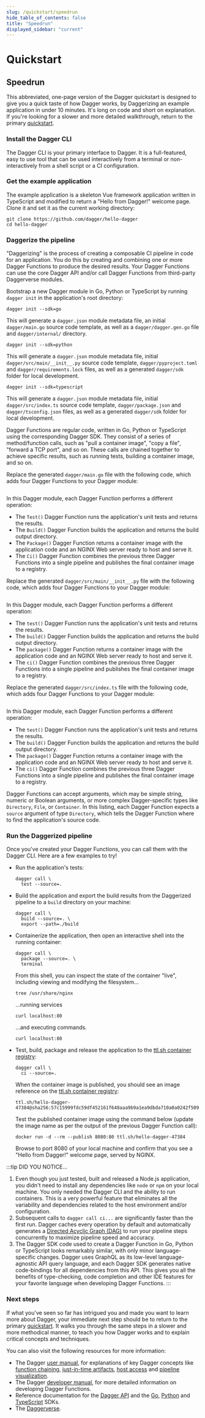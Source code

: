 ```yaml
---
slug: /quickstart/speedrun
hide_table_of_contents: false
title: "Speedrun"
displayed_sidebar: "current"
---
```


# Quickstart

## Speedrun

This abbreviated, one-page version of the Dagger quickstart is designed to give you a quick taste of how Dagger works, by Daggerizing an example application in under 10 minutes. It's long on code and short on explanation. If you're looking for a slower and more detailed walkthrough, return to the primary [quickstart](./index.mdx).

### Install the Dagger CLI

The Dagger CLI is your primary interface to Dagger. It is a full-featured, easy to use tool that can be used interactively from a terminal or non-interactively from a shell script or a CI configuration.

<PartialInstallCli />

### Get the example application

The example application is a skeleton Vue framework application written in TypeScript and modified to return a "Hello from Dagger!" welcome page. Clone it and set it as the current working directory:

```shell
git clone https://github.com/dagger/hello-dagger
cd hello-dagger
```

### Daggerize the pipeline

"Daggerizing" is the process of creating a composable CI pipeline in code for an application. You do this by creating and combining one or more Dagger Functions to produce the desired results. Your Dagger Functions can use the core Dagger API and/or call Dagger Functions from third-party Daggerverse modules.

Bootstrap a new Dagger module in Go, Python or TypeScript by running `dagger init` in the application's root directory:

<Tabs groupId="language">
<TabItem value="Go">

```shell
dagger init --sdk=go
```

This will generate a `dagger.json` module metadata file, an initial `dagger/main.go` source code template, as well as a `dagger/dagger.gen.go` file and `dagger/internal/` directory.
</TabItem>
<TabItem value="Python">

```shell
dagger init --sdk=python
```

This will generate a `dagger.json` module metadata file, initial `dagger/src/main/__init__.py` source code template, `dagger/pyproject.toml` and `dagger/requirements.lock` files, as well as a generated `dagger/sdk` folder for local development.
</TabItem>
<TabItem value="TypeScript">

```shell
dagger init --sdk=typescript
```

This will generate a `dagger.json` module metadata file, initial `dagger/src/index.ts` source code template, `dagger/package.json` and `dagger/tsconfig.json` files, as well as a generated `dagger/sdk` folder for local development.
</TabItem>
</Tabs>

Dagger Functions are regular code, written in Go, Python or TypeScript using the corresponding Dagger SDK. They consist of a series of method/function calls, such as "pull a container image", "copy a file", "forward a TCP port", and so on. These calls are chained together to achieve specific results, such as running tests, building a container image, and so on.

<Tabs groupId="language">
<TabItem value="Go">

Replace the generated `dagger/main.go` file with the following code, which adds four Dagger Functions to your Dagger module:

```go file=./snippets/cache/go/main.go
```

In this Dagger module, each Dagger Function performs a different operation:

- The `Test()` Dagger Function runs the application's unit tests and returns the results.
- The `Build()` Dagger Function builds the application and returns the build output directory.
- The `Package()` Dagger Function returns a container image with the application code and an NGINX Web server ready to host and serve it.
- The `Ci()` Dagger Function combines the previous three Dagger Functions into a single pipeline and publishes the final container image to a registry.

</TabItem>
<TabItem value="Python">

Replace the generated `dagger/src/main/__init__.py` file with the following code, which adds four Dagger Functions to your Dagger module:

```python file=./snippets/cache/python/__init__.py
```

In this Dagger module, each Dagger Function performs a different operation:

- The `test()` Dagger Function runs the application's unit tests and returns the results.
- The `build()` Dagger Function builds the application and returns the build output directory.
- The `package()` Dagger Function returns a container image with the application code and an NGINX Web server ready to host and serve it.
- The `ci()` Dagger Function combines the previous three Dagger Functions into a single pipeline and publishes the final container image to a registry.

</TabItem>
<TabItem value="TypeScript">

Replace the generated `dagger/src/index.ts` file with the following code, which adds four Dagger Functions to your Dagger module:

```typescript file=./snippets/cache/typescript/index.ts
```

In this Dagger module, each Dagger Function performs a different operation:

- The `test()` Dagger Function runs the application's unit tests and returns the results.
- The `build()` Dagger Function builds the application and returns the build output directory.
- The `package()` Dagger Function returns a container image with the application code and an NGINX Web server ready to host and serve it.
- The `ci()` Dagger Function combines the previous three Dagger Functions into a single pipeline and publishes the final container image to a registry.

</TabItem>
</Tabs>

Dagger Functions can accept arguments, which may be simple string, numeric or Boolean arguments, or more complex Dagger-specific types like `Directory`, `File`, or `Container`. In this listing, each Dagger Function expects a `source` argument of type `Directory`, which tells the Dagger Function where to find the application's source code.

### Run the Daggerized pipeline

Once you've created your Dagger Functions, you can call them with the Dagger CLI. Here are a few examples to try!

- Run the application's tests:

    ```shell
    dagger call \
      test --source=.
    ```

- Build the application and export the build results from the Daggerized pipeline to a `build` directory on your machine:

    ```shell
    dagger call \
      build --source=. \
      export --path=./build
    ```

- Containerize the application, then open an interactive shell into the running container:

    ```shell
    dagger call \
      package --source=. \
      terminal
    ```

    From this shell, you can inspect the state of the container "live", including viewing and modifying the filesystem...

    ```shell
    tree /usr/share/nginx
    ```

    ...running services

    ```shell
    curl localhost:80
    ```

    ...and executing commands.

    ```shell
    curl localhost:80
    ```

- Test, build, package and release the application to the [ttl.sh container registry](https://ttl.sh):

    ```shell
    dagger call \
      ci --source=.
    ```

    When the container image is published, you should see an image reference on the [ttl.sh container registry](https://ttl.sh):

    ```
    ttl.sh/hello-dagger-47384@sha256:57c15999fdc59df452161f648aaa9b9a1ea9dbda710a0a0242f509966a286b4b
    ```

    Test the published container image using the command below (update the image name as per the output of the previous Dagger Function call):

    ```shell
    docker run -d --rm --publish 8080:80 ttl.sh/hello-dagger-47384
    ```

    Browse to port 8080 of your local machine and confirm that you see a "Hello from Dagger!" welcome page, served by NGINX.

:::tip DID YOU NOTICE...
1. Even though you just tested, built and released a Node.js application, you didn't need to install any dependencies like `node` or `npm` on your local machine. You only needed the Dagger CLI and the ability to run containers. This is a very powerful feature that eliminates all the variability and dependencies related to the host environment and/or configuration.
1. Subsequent calls to `dagger call ci...` are significantly faster than the first run. Dagger caches every operation by default and automatically generates a [Directed Acyclic Graph (DAG)](https://en.wikipedia.org/wiki/Directed_acyclic_graph) to run your pipeline steps concurrently to maximize pipeline speed and accuracy.
1. The Dagger SDK code used to create a Dagger Function in Go, Python or TypeScript looks remarkably similar, with only minor language-specific changes. Dagger uses GraphQL as its low-level language-agnostic API query language, and each Dagger SDK generates native code-bindings for all dependencies from this API. This gives you all the benefits of type-checking, code completion and other IDE features for your favorite language when developing Dagger Functions.
:::

### Next steps

If what you've seen so far has intrigued you and made you want to learn more about Dagger, your immediate next step should be to return to the primary [quickstart](./index.mdx). It walks you through the same steps in a slower and more methodical manner, to teach you how Dagger works and to explain critical concepts and techniques.

You can also visit the following resources for more information:

- The Dagger [user manual](../manuals/user/index.mdx), for explanations of key Dagger concepts like [function chaining](../manuals/user/functions/539201-chaining.mdx), [just-in-time artifacts](../manuals/user/artifacts/723090-artifacts.mdx), [host access](../manuals/user/host/539261-host.mdx) and [pipeline visualization](../manuals/user/visualization/701082-visualization.mdx).
- The Dagger [developer manual](../manuals/developer/index.mdx), for more detailed information on developing Dagger Functions.
- Reference documentation for the [Dagger API](https://docs.dagger.io/api/reference) and the [Go](https://pkg.go.dev/dagger.io/dagger), [Python](https://dagger-io.readthedocs.org/) and [TypeScript](../reference/typescript/modules.md) SDKs.
- The [Daggerverse](https://daggerverse.dev).
